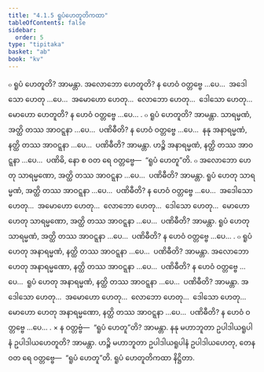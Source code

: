 ```yaml
---
title: "4.1.5 ရူပံဟေတူတိကထာ"
tableOfContents: false
sidebar:
  order: 5
type: "tipitaka"
basket: "ab"
book: "kv"
---
```



<DynamicBreadcrumb />

<Division number="754" book="kv" e="ch" v="32" p="386">

<Paragraph number="2392" book="kv">
๐ ရူပံ ဟေတူတိ? အာမန္တာ. အလောဘော ဟေတူတိ? န ဟေဝံ ဝတ္တဗ္ဗေ …ပေ…  အဒေါသော ဟေတု …ပေ…  အမောဟော ဟေတု…  လောဘော ဟေတု…  ဒေါသော ဟေတု…  မောဟော ဟေတူတိ? န ဟေဝံ ဝတ္တဗ္ဗေ …ပေ… .
</Paragraph>

<Paragraph number="2393" book="kv">
๐ ရူပံ ဟေတူတိ? အာမန္တာ. သာရမ္မဏံ, အတ္ထိ တဿ အာဝဋ္ဋနာ …ပေ…  ပဏိဓီတိ? န ဟေဝံ ဝတ္တဗ္ဗေ …ပေ…  နနု အနာရမ္မဏံ, နတ္ထိ တဿ အာဝဋ္ဋနာ …ပေ…  ပဏိဓီတိ? အာမန္တာ. ဟဉ္စိ အနာရမ္မဏံ, နတ္ထိ တဿ အာဝဋ္ဋနာ …ပေ…  ပဏိဓိ, နော စ ဝတ ရေ ဝတ္တဗ္ဗေ—  “ရူပံ ဟေတူ”တိ.
</Paragraph>

</Division>
<Division number="755" book="kv" e="ch" v="32" p="386">

<Paragraph number="2394" book="kv">
๐ အလောဘော ဟေတု သာရမ္မဏော, အတ္ထိ တဿ အာဝဋ္ဋနာ …ပေ…  ပဏိဓီတိ? အာမန္တာ. ရူပံ ဟေတု သာရမ္မဏံ, အတ္ထိ တဿ အာဝဋ္ဋနာ …ပေ…  ပဏိဓီတိ? န ဟေဝံ ဝတ္တဗ္ဗေ …ပေ…  အဒေါသော ဟေတု…  အမောဟော ဟေတု…  လောဘော ဟေတု…  ဒေါသော ဟေတု…  မောဟော ဟေတု သာရမ္မဏော, အတ္ထိ တဿ အာဝဋ္ဋနာ …ပေ…  ပဏိဓီတိ? အာမန္တာ. ရူပံ ဟေတု သာရမ္မဏံ, အတ္ထိ တဿ အာဝဋ္ဋနာ …ပေ…  ပဏိဓီတိ? န ဟေဝံ ဝတ္တဗ္ဗေ …ပေ… .
</Paragraph>

<Paragraph number="2395" book="kv">
๐ ရူပံ ဟေတု အနာရမ္မဏံ, နတ္ထိ တဿ အာဝဋ္ဋနာ …ပေ…  ပဏိဓီတိ? အာမန္တာ. အလောဘော ဟေတု အနာရမ္မဏော, နတ္ထိ တဿ အာဝဋ္ဋနာ …ပေ…  ပဏိဓီတိ? န ဟေဝံ ဝတ္တဗ္ဗေ …ပေ…  ရူပံ ဟေတု အနာရမ္မဏံ, နတ္ထိ တဿ အာဝဋ္ဋနာ …ပေ…  ပဏိဓီတိ? အာမန္တာ. အဒေါသော ဟေတု…  အမောဟော ဟေတု…  လောဘော ဟေတု…  ဒေါသော ဟေတု…  မောဟော ဟေတု အနာရမ္မဏော, နတ္ထိ တဿ အာဝဋ္ဋနာ …ပေ…  ပဏိဓီတိ? န ဟေဝံ ဝတ္တဗ္ဗေ …ပေ… .
</Paragraph>

</Division>
<Division number="756" book="kv" e="ch" v="32" p="386">

<Paragraph number="2396" book="kv">
× န ဝတ္တဗ္ဗံ—  “ရူပံ ဟေတူ”တိ? အာမန္တာ. နနု မဟာဘူတာ ဥပါဒါယရူပါနံ ဥပါဒါယဟေတူတိ? အာမန္တာ. ဟဉ္စိ မဟာဘူတာ ဥပါဒါယရူပါနံ ဥပါဒါယဟေတု, တေန ဝတ ရေ ဝတ္တဗ္ဗေ—  “ရူပံ ဟေတူ”တိ.

</Paragraph>
</Division>

<Paragraph number="2397" type="center" book="kv">
ရူပံ ဟေတူတိကထာ နိဋ္ဌိတာ.
</Paragraph>